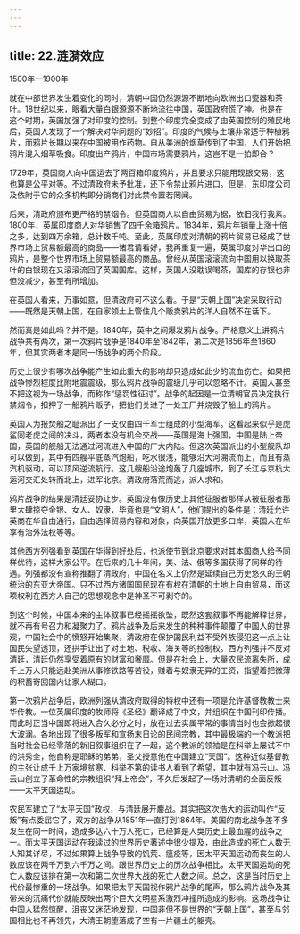 ```yaml
---
---
---
```

title: 22.涟漪效应
---




1500年—1900年

就在中部世界发生着变化的同时，清朝中国仍然源源不断地向欧洲出口瓷器和茶叶。18世纪以来，眼看大量白银源源不断地流往中国，英国政府慌了神。也是在这个时期，英国加强了对印度的控制。到整个印度完全变成了由英国控制的殖民地后，英国人发现了一个解决对华问题的“妙招”。印度的气候与土壤非常适于种植鸦片，而鸦片长期以来在中国被用作药物。自从美洲的烟草传到了中国，人们开始把鸦片混入烟草吸食。印度出产鸦片，中国市场需要鸦片，这岂不是一拍即合？

1729年，英国商人向中国运去了两百箱印度鸦片，并且要求只能用现银交易，这也算是公平对等。不过清政府未予批准，还下令禁止鸦片进口。但是，东印度公司及依附于它的众多机构即分销商们对此禁令置若罔闻。

后来，清政府颁布更严格的禁烟令。但英国商人以自由贸易为据，依旧我行我素。1800年，英属印度商人对华销售了四千余箱鸦片。1834年，鸦片年销量上涨十倍之多，达到四万余箱，总计数千吨。至此，英属印度对清朝的鸦片贸易已经成了世界市场上贸易额最高的商品——诸君请看好，我再重复一遍，英属印度对华出口的鸦片，是整个世界市场上贸易额最高的商品。曾经从英国滚滚流向中国用以换取茶叶的白银现在又滚滚流回了英国国库。这样，英国人没耽误喝茶，国库的存银也非但没减少，甚至有所增加。

在英国人看来，万事如意，但清政府可不这么看。于是“天朝上国”决定采取行动——既然是天朝上国，在自家领土上管住几个贩卖鸦片的洋人自然不在话下。

然而真是如此吗？并不是。1840年，英中之间爆发鸦片战争。严格意义上讲鸦片战争共有两次，第一次鸦片战争是1840年至1842年，第二次是1856年至1860年，但其实两者本是同一场战争的两个阶段。

历史上很少有哪次战争能产生如此重大的影响却只造成如此少的流血伤亡。如果把战争惨烈程度比附地震震级，那么鸦片战争的震级几乎可以忽略不计。英国人甚至不把这视为一场战争，而称作“惩罚性征讨”。战争的起因是一位清朝官员决定执行禁烟令，扣押了一船鸦片贩子，把他们关进了一处工厂并烧毁了船上的鸦片。

英国人为报焚船之耻派出了一支仅由四千军士组成的小型海军。这看起来似乎是虎鲨同老虎之间的决斗，两者本没有机会交战——英国是海上强国，中国是陆上帝国，英国的舰船无法通过河流进入中国的广大内陆。但这次英国派出的小型舰队却可以做到，其中有四艘平底蒸汽炮船，吃水很浅，能够沿大河溯流而上，而且有蒸汽机驱动，可以顶风逆流航行。这几艘船沿途炮轰了几座城市，到了长江与京杭大运河交汇处转而北上，进军北京。清政府落荒而逃，派人求和。

鸦片战争的结果是清廷妥协让步。英国没有像历史上其他征服者那样从被征服者那里大肆掠夺金银、女人、奴隶，毕竟也是“文明人”，他们提出的条件是：清廷允许英商在华自由通行，自由选择贸易内容和对象，向英国开放更多口岸，英国人在华享有治外法权等等。

其他西方列强看到英国在华得到好处后，也派使节到北京要求对其本国商人给予同样优待，这样大家公平。在后来的几十年间，美、法、俄等多国获得了同样的待遇。列强都没有宣称推翻了清政府，中国在名义上仍然是延续自己历史悠久的王朝统治的东亚大帝国。只不过西方诸国国民现在有权在清朝的土地上自由贸易，而这项权利在西方人自己的思想观念中是神圣不可剥夺的。

到这个时候，中国本来的主体叙事已经摇摇欲坠，既然这套叙事不再能解释世界，就不再有号召力和凝聚力了。鸦片战争及后来发生的种种事件颠覆了中国人的世界观，中国社会中的愤怒开始集聚，清政府在保护国民利益不受外族侵犯这一点上让国民失望透顶，还拱手让出了对土地、税收、海关等的控制权。西方列强并不反对清廷，清廷仍然享受着原有的财富和奢靡。但是在社会上，大量农民流离失所，成千上万人只能远赴美洲从事修铁路等苦役，赚着与奴隶无异的工资，指望着把微薄的积蓄寄回国内让家人糊口。

第一次鸦片战争后，欧洲列强从清政府取得的特权中还有一项是允许基督教教士来华传教。一位英属印度的牧师将《圣经》翻译成了中文，并组织在中国刊印传播。而此时正当中国即将进入合久必分之时，放在过去实属平常的事情当时也会掀起很大波澜。各地出现了很多叛军和宣扬末日论的民间宗教，其中最极端的一个教派把当时社会已经零落的新旧叙事组织在了一起，这个教派的领袖是在科举上屡试不中的洪秀全，他自称是耶稣的弟弟，圣父授意他在中国建立“天国”。这种近似基督教的主张让成千上万家境贫寒、科举不第的读书人看到了希望，其中就有冯云山。冯云山创立了革命性的宗教组织“拜上帝会”，不久后发起了一场对清朝的全面反叛——太平天国运动。

农民军建立了“太平天国”政权，与清廷展开鏖战。其实把这次浩大的运动叫作“反叛”有点委屈它了，双方的战争从1851年一直打到1864年。美国的南北战争差不多发生在同一时间，造成多达六十万人死亡，已经算是人类历史上最血腥的战争之一。而太平天国运动在我读过的世界历史著述中很少提及，由此造成的死亡人数无人知其详尽，不过如果算上战争导致的饥荒、瘟疫等，因太平天国运动而丧生的人数应该在两千万到六千万之间。跟世界历史上的历次战争相比，太平天国运动的死亡人数应该排在第一次和第二次世界大战的死亡人数之间。总之，这是当时历史上代价最惨重的一场战争。如果把太平天国视作鸦片战争的尾声，那么鸦片战争及其带来的沉痛代价就能反映出两个巨大文明星系激烈冲撞所造成的影响。这场战争让中国人猛然惊醒，沮丧又迷茫地发现，中国非但不是世界的“天朝上国”，甚至与邻国相比也不再领先，大清王朝堕落成了空有一片疆土的躯壳。